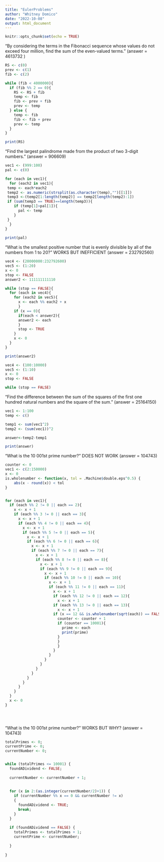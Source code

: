 ---
title: "EulerProblems"
author: "Whitney Domico"
date: "2022-10-08"
output: html_document
---


```{r setup, include=FALSE}
knitr::opts_chunk$set(echo = TRUE)
```

"By considering the terms in the Fibonacci sequence whose values do not exceed four million, find the sum of the even-valued terms." (answer = 4613732 )

```{r}  
RS <- c(0)
prev <- c(1)
fib <- c(2)

while (fib < 4000000){
  if (fib %% 2 == 0){
    RS <- RS + fib
    temp <- fib
    fib <- prev + fib
    prev <- temp
  } else {
    temp <- fib
    fib <- fib + prev
    prev <- temp
  }
}

print(RS)
```  


"Find the largest palindrome made from the product of two 3-digit numbers." (answer = 906609)

```{r}
vec1 <- (999:100)
pal <- c(0)

for (each in vec1){
  for (each2 in vec1){
 temp <- each*each2
 temp2 <- as.numeric(strsplit(as.character(temp),"")[[1]])
 temp3 <-(temp2[1:length(temp2)] == temp2[length(temp2):1])
 if (sum(temp3 == TRUE)==length(temp3)){
    if (temp[1]>pal[1]){
      pal <- temp
    }
 }
  }
}
    
print(pal) 
```


"What is the smallest positive number that is evenly divisible by all of the numbers from 1 to 20?" WORKS BUT INEFFICIENT (answer = 232792560)

```{r}
vec4 <- (20000000:232792600)
vec5 <- (1:20)
x <- 0
stop <- FALSE
answer2 <- 111111111110

while (stop == FALSE){
  for (each in vec4){
    for (each2 in vec5){
      x <- each %% each2 + x
      }
    if (x == 0){
      if(each < answer2){
      answer2 <- each
      }
      stop <- TRUE
    }
    x <- 0
  }
}

print(answer2)
```
```{r}
vec4 <- (100:10000)
vec5 <- (1:10)
x <- 0
stop <- FALSE

while (stop == FALSE)
```

"Find the difference between the sum of the squares of the first one hundred natural numbers and the square of the sum." (answer = 25164150)

```{r}
vec1 <- 1:100
temp <- c()

temp1 <- sum(vec1^2)
temp2 <- (sum(vec1))^2

answer<-temp2-temp1

print(answer)

```

"What is the 10 001st prime number?" DOES NOT WORK (answer = 104743)

```{r}
counter <- 0
vec1 <- c(2:150000)
x <- 0
is.wholenumber <- function(x, tol = .Machine$double.eps^0.5) {
    abs(x - round(x)) < tol
}


for (each in vec1){
  if (each %% 2 != 0 || each == 2){
    x <- x + 1
    if (each %% 3 != 0 || each == 3){     
      x <- x + 1
      if (each %% 4 != 0 || each == 4){
        x <- x + 1
        if (each %% 5 != 0 || each == 5){
          x <- x + 1
          if (each %% 6 != 0 || each == 6){
            x <- x + 1
            if (each %% 7 != 0 || each == 7){
              x <- x + 1
              if (each %% 8 != 0 || each == 8){
                x <- x + 1
                if (each %% 9 != 0 || each == 9){
                  x <- x + 1
                  if (each %% 10 != 0 || each == 10){
                    x <- x + 1
                    if (each %% 11 != 0 || each == 11){
                      x <- x + 1
                      if (each %% 12 != 0 || each == 12){
                        x <- x + 1
                      if (each %% 13 != 0 || each == 13){
                        x <- x + 1
                      if (x == 12 && is.wholenumber(sqrt(each)) == FALSE){
                        counter <- counter + 1
                        if (counter == 10001){
                          prime <- each
                          print(prime)
                        }
                        }
                        }
                      }
                    }
                  }
                }
              }
            }
          }
        }
      }
    }
  }
  x <- 0
}

          
        
```

"What is the 10 001st prime number?" WORKS BUT WHY? (answer = 104743)

```{r}
totalPrimes <- 0;
currentPrime <- 0;
currentNumber <- 0;


while (totalPrimes <= 10001) {
  foundADividend <- FALSE;
  
  currentNumber <- currentNumber + 1;
  
  
  for (x in 2:(as.integer(currentNumber/2)+1)) {
    if (currentNumber %% x == 0 && currentNumber != x)
    {
      foundADividend <- TRUE;
      break;
    }
  }
  
  if (foundADividend == FALSE) {
    totalPrimes <- totalPrimes + 1;
    currentPrime <- currentNumber;
    
  }  
  
}

```
